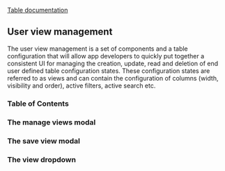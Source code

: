 
[Table documentation](/docs/1-watson-iot-table--playground)

## User view management

The user view management is a set of components and a table configuration that will allow
app developers to quickly put together a consistent UI for managing the creation, update,
read and deletion of end user defined table configuration states. These configuration states
are referred to as views and can contain the configuration of columns (width, visibility and order),
active filters, active search etc.

### Table of Contents

<TableUserViewManagementTOC />


<TableUserViewManagementContent />

### The manage views modal


<TableManageViewsModalContent />

### The save view modal


<TableSaveViewModalContent />

### The view dropdown


<TableViewDropdownContent />
